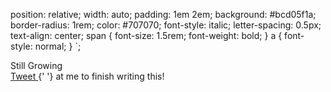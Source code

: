 
  position: relative;
  width: auto;
  padding: 1em 2em;
  background: #bcd05f1a;
  border-radius: 1rem;
  color: #707070;
  font-style: italic;
  letter-spacing: 0.5px;
  text-align: center;
  span {
    font-size: 1.5rem;
    font-weight: bold;
  }
  a {
    font-style: normal;
  }
`;

<Container>
  <span>
    <i className="twa twa-seedling"></i> Still Growing <i className="twa twa-evergreen-tree"></i>
  </span>
  <br />
  <a
    href={`https://twitter.com/intent/tweet?text=Hey%20%40ellyloel!%20You%20should%20finish%20writing%20your%20note%20about%20`}
    target="_blank"
    rel="noreferrer"
  >
    Tweet
  </a>{' '}
  at me to finish writing this!
</Container>
